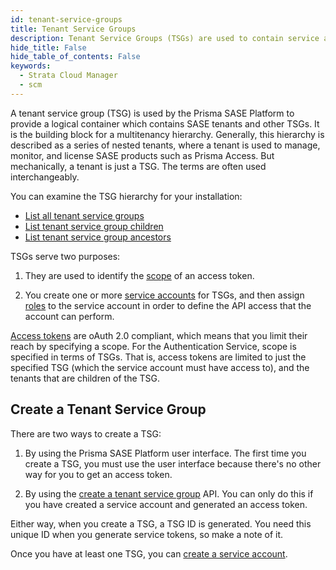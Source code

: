 ```yaml
---
id: tenant-service-groups
title: Tenant Service Groups
description: Tenant Service Groups (TSGs) are used to contain service accounts.
hide_title: False
hide_table_of_contents: False
keywords:
  - Strata Cloud Manager
  - scm
---
```


A tenant service group (TSG) is used by the Prisma SASE Platform to provide a logical
container which contains SASE tenants and other TSGs. It is the building block for a multitenancy
hierarchy. Generally, this hierarchy is described as a series of nested tenants, where a tenant is
used to manage, monitor, and license SASE products such as Prisma Access. But mechanically, a tenant
is just a TSG. The terms are often used interchangeably.

You can examine the TSG hierarchy for your installation:

- [List all tenant service groups](/sase/api/tenancy/get-tenancy-v-1-tenant-service-groups)
- [List tenant service group children](/sase/api/tenancy/post-tenancy-v-1-tenant-service-groups-tsg-id-operations-list-children)
- [List tenant service group ancestors](/sase/api/tenancy/post-tenancy-v-1-tenant-service-groups-tsg-id-operations-list-ancestors)

TSGs serve two purposes:

1. They are used to identify the [scope](/scm/docs/scope) of an access token.

2. You create one or more [service accounts](/scm/docs/service-accounts) for TSGs, and
   then assign [roles](/scm/docs/roles) to the service account in order to define the API
   access that the account can perform.

[Access tokens](/scm/docs/access-tokens) are oAuth 2.0 compliant, which means that you
limit their reach by specifying a scope. For the Authentication Service, scope is specified in terms of TSGs.
That is, access tokens are limited to just the specified TSG (which the service account must have
access to), and the tenants that are children of the TSG.

## Create a Tenant Service Group

There are two ways to create a TSG:

1. By using the Prisma SASE Platform user interface. The first time you create a TSG,
   you must use the user interface because there's no other way for you to get an access token.

2. By using the [create a tenant service
   group](/sase/api/tenancy/post-tenancy-v-1-tenant-service-groups)
   API. You can only do this if you have created a service account and generated an access token.

Either way, when you create a TSG, a TSG ID is generated. You need this unique ID when you generate
service tokens, so make a note of it.

Once you have at least one TSG, you can [create a service account](/scm/docs/service-accounts).
